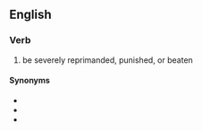 ==English==

===Verb===
{{head|en|verb}}

# {{lb|en|idiomatic}} be severely reprimanded, punished, or beaten

====Synonyms====
* {{l|en|catch it}}
* {{l|en|cop it}}
* {{l|en|get it}}